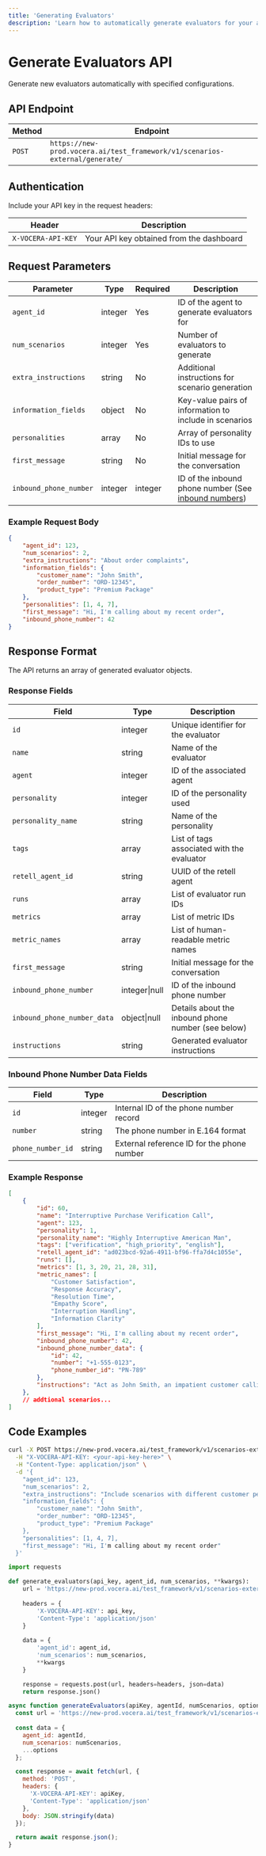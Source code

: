 ```yaml
---
title: 'Generating Evaluators'
description: 'Learn how to automatically generate evaluators for your agents'
---
```


# Generate Evaluators API
Generate new evaluators automatically with specified configurations.

## API Endpoint

| Method | Endpoint |
|--------|----------|
| `POST` | `https://new-prod.vocera.ai/test_framework/v1/scenarios-external/generate/` |

## Authentication

Include your API key in the request headers:

| Header | Description |
|--------|-------------|
| `X-VOCERA-API-KEY` | Your API key obtained from the dashboard |

## Request Parameters

| Parameter | Type | Required | Description |
|-----------|------|----------|-------------|
| `agent_id` | integer | Yes | ID of the agent to generate evaluators for |
| `num_scenarios` | integer | Yes | Number of evaluators to generate |
| `extra_instructions` | string | No | Additional instructions for scenario generation |
| `information_fields` | object | No | Key-value pairs of information to include in scenarios |
| `personalities` | array | No | Array of personality IDs to use |
| `first_message` | string | No | Initial message for the conversation |
| `inbound_phone_number` | integer | integer | ID of the inbound phone number (See [inbound numbers](/api-reference/phone-numbers/list-inbound-phone-numbers)) |

### Example Request Body

```json
{
    "agent_id": 123,
    "num_scenarios": 2,
    "extra_instructions": "About order complaints",
    "information_fields": {
        "customer_name": "John Smith",
        "order_number": "ORD-12345",
        "product_type": "Premium Package"
    },
    "personalities": [1, 4, 7],
    "first_message": "Hi, I'm calling about my recent order",
    "inbound_phone_number": 42
}
```

## Response Format

The API returns an array of generated evaluator objects.

### Response Fields

| Field | Type | Description |
|-------|------|-------------|
| `id` | integer | Unique identifier for the evaluator |
| `name` | string | Name of the evaluator |
| `agent` | integer | ID of the associated agent |
| `personality` | integer | ID of the personality used |
| `personality_name` | string | Name of the personality |
| `tags` | array | List of tags associated with the evaluator |
| `retell_agent_id` | string | UUID of the retell agent |
| `runs` | array | List of evaluator run IDs |
| `metrics` | array | List of metric IDs |
| `metric_names` | array | List of human-readable metric names |
| `first_message` | string | Initial message for the conversation |
| `inbound_phone_number` | integer\|null | ID of the inbound phone number |
| `inbound_phone_number_data` | object\|null | Details about the inbound phone number (see below) |
| `instructions` | string | Generated evaluator instructions |

### Inbound Phone Number Data Fields

| Field | Type | Description |
|-------|------|-------------|
| `id` | integer | Internal ID of the phone number record |
| `number` | string | The phone number in E.164 format |
| `phone_number_id` | string | External reference ID for the phone number |

### Example Response

```json
[
    {
        "id": 60,
        "name": "Interruptive Purchase Verification Call",
        "agent": 123,
        "personality": 1,
        "personality_name": "Highly Interruptive American Man",
        "tags": ["verification", "high_priority", "english"],
        "retell_agent_id": "ad023bcd-92a6-4911-bf96-ffa7d4c1055e",
        "runs": [],
        "metrics": [1, 3, 20, 21, 28, 31],
        "metric_names": [
            "Customer Satisfaction",
            "Response Accuracy",
            "Resolution Time",
            "Empathy Score",
            "Interruption Handling",
            "Information Clarity"
        ],
        "first_message": "Hi, I'm calling about my recent order",
        "inbound_phone_number": 42,
        "inbound_phone_number_data": {
            "id": 42,
            "number": "+1-555-0123",
            "phone_number_id": "PN-789"
        },
        "instructions": "Act as John Smith, an impatient customer calling about order ORD-12345. Frequently interrupt the agent while discussing the Premium Package. Express confusion about the verification process but eventually cooperate. Use a direct American communication style."
    },
    // addtional scenarios...
]
```

## Code Examples

<CodeGroup>

```bash Curl
curl -X POST https://new-prod.vocera.ai/test_framework/v1/scenarios-external/generate/ \
  -H "X-VOCERA-API-KEY: <your-api-key-here>" \
  -H "Content-Type: application/json" \
  -d '{
    "agent_id": 123,
    "num_scenarios": 2,
    "extra_instructions": "Include scenarios with different customer personalities and languages",
    "information_fields": {
        "customer_name": "John Smith",
        "order_number": "ORD-12345",
        "product_type": "Premium Package"
    },
    "personalities": [1, 4, 7],
    "first_message": "Hi, I'm calling about my recent order"
  }'
```

```python Python
import requests

def generate_evaluators(api_key, agent_id, num_scenarios, **kwargs):
    url = 'https://new-prod.vocera.ai/test_framework/v1/scenarios-external/generate/'
    
    headers = {
        'X-VOCERA-API-KEY': api_key,
        'Content-Type': 'application/json'
    }
    
    data = {
        'agent_id': agent_id,
        'num_scenarios': num_scenarios,
        **kwargs
    }

    response = requests.post(url, headers=headers, json=data)
    return response.json()
```

```javascript JavaScript
async function generateEvaluators(apiKey, agentId, numScenarios, options = {}) {
  const url = 'https://new-prod.vocera.ai/test_framework/v1/scenarios-external/generate/';
  
  const data = {
    agent_id: agentId,
    num_scenarios: numScenarios,
    ...options
  };

  const response = await fetch(url, {
    method: 'POST',
    headers: {
      'X-VOCERA-API-KEY': apiKey,
      'Content-Type': 'application/json'
    },
    body: JSON.stringify(data)
  });

  return await response.json();
}
```

</CodeGroup>
